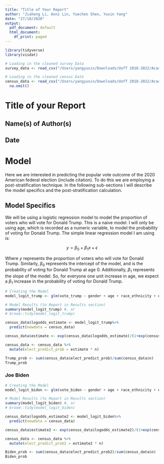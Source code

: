 ```yaml
---
title: "Title of Your Report"
author: "Jiaheng Li, Anni Lin, Yuechen Shen, Yuxin Yang"
date: "27/10/2020"
output:
  pdf_document: default
  html_document:
    df_print: paged
---
```


```r
library(tidyverse)
library(visdat)

# Loading in the cleaned survey Data
survey_data <- read_csv("/Users/yangyuxin/Downloads/UofT 2018-2022/Academic/STA304/STA304_PS3/survey_data.csv")

# Loading in the cleaned census Data
census_data <- read_csv("/Users/yangyuxin/Downloads/UofT 2018-2022/Academic/STA304/STA304_PS3/census_data.csv") %>%
  na.omit()
```



# Title of your Report

## Name(s) of Author(s) 
## Date


# Model

Here we are interested in predicting the popular vote outcome of the 2020 American federal election (include citation). To do this we are employing a post-stratification technique. In the following sub-sections I will describe the model specifics and the post-stratification calculation.


## Model Specifics
We will be using a logistic regression model to model the proportion of voters who will vote for Donald Trump. This is a naive model. I will only be using age, which is recorded as a numeric variable, to model the probability of voting for Donald Trump. The simple linear regression model I am using is:

$$ y = \beta_0+\beta_1  x_{} + \epsilon$$

Where $y$ represents the proportion of voters who will vote for Donald Trump. Similarly, $\beta_0$ represents the intercept of the model, and is the probability of voting for Donald Trump at age 0. Additionally, $\beta_1$ represents the slope of the model. So, for everyone one unit increase in age, we expect a $\beta_1$ increase in the probability of voting for Donald Trump.
```r
# Creating the Model
model_logit_trump <- glm(vote_trump ~ gender + age + race_ethnicity + employment + state_name, data = survey_data, binomial)

# Model Results (to Report in Results section)
summary(model_logit_trump) #, or
# broom::tidy(model_logit_trump)
```

```r
census_data$logodds_estimate <- model_logit_trump%>%
  predict(newdata = census_data)

census_data$estimate <- exp(census_data$logodds_estimate)/(1+exp(census_data$logodds_estimate))

census_data <- census_data %>%
  mutate(elect_predict_prob = estimate * n) 
```

```r
Trump_prob <- sum(census_data$elect_predict_prob)/sum(census_data$n)
Trump_prob
```


### Joe Biden ###
```r
# Creating the Model
model_logit_biden <- glm(vote_biden ~ gender + age + race_ethnicity + employment + state_name, data = survey_data, binomial)

# Model Results (to Report in Results section)
summary(model_logit_biden) #, or
# broom::tidy(model_logit_biden)
```

```r
census_data$logodds_estimate2 <- model_logit_biden%>%
  predict(newdata = census_data)

census_data$estimate2 <- exp(census_data$logodds_estimate2)/(1+exp(census_data$logodds_estimate2))

census_data <- census_data %>%
  mutate(elect_predict_prob2 = estimate2 * n) 
```

```r
Biden_prob <- sum(census_data$elect_predict_prob2)/sum(census_data$n)
Biden_prob
```




